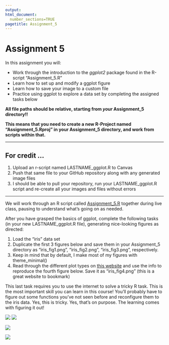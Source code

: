 ```yaml
---
output: 
html_document:
  number_sections=TRUE
pagetitle: Assignment_5
---
```



# **Assignment 5**

In this assignment you will:

+ Work through the introduction to the *ggplot2* package found in the R-script "Assignment_5.R"
+ Learn how to set up and modify a ggplot figure
+ Learn how to save your image to a custom file
+ Practice using ggplot to explore a data set by completing the assigned tasks below

**All file paths should be relative, starting from *your* Assignment_5 directory!!**

**This means that you need to create a new R-Project named "Assignment_5.Rproj" in your Assignment_5 directory, and work from scripts within that.**

__________


## **For credit ...**

1.  Upload an r-script named LASTNAME_ggplot.R to Canvas
2.  Push that same file to your GitHub repository along with any generated image files
3.  I should be able to pull your repository, run your LASTNAME_ggplot.R script and re-create all your images and files without errors

__________

We will work through an R script called [Assignment_5.R](https://gzahn.github.io/data-course/Repository/Assignments/Assignment_5/Assignment_5.html){target="_blank"} together during live class, pausing to understand what's going on as needed.

After you have grasped the basics of ggplot, complete the following tasks (in your new LASTNAME_ggplot.R file), generating nice-looking figures as directed:

1.  Load the "iris" data set
2.  Duplicate the first 3 figures below and save them in your Assignment_5 directory as "iris_fig1.png", "iris_fig2.png", "iris_fig3.png", respectively.
3.  Keep in mind that by default, I make most of my figures with theme_minimal() 
4.  Read through the different plot types on [this website](http://r-statistics.co/Top50-Ggplot2-Visualizations-MasterList-R-Code.html){target="_blank"} and use the info to reproduce the fourth figure below. Save it as "iris_fig4.png" (this is a great website to bookmark)

This last task requires you to use the internet to solve a tricky R task.  This is the most important skill you can learn in this course!
You'll probably have to figure out some functions you've not seen before and reconfigure them to the iris data. Yes, this is tricky. Yes, that's on purpose. The learning comes with figuring it out!

![](i1.png)
![](i2.png)

![](i3.png)

![](i4.png)